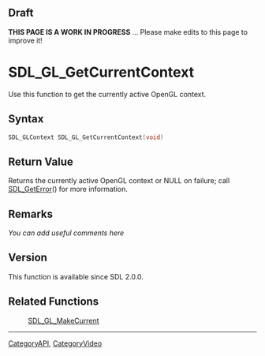== Draft ==

'''THIS PAGE IS A WORK IN PROGRESS''' ... Please make edits to this page to improve it!



<!-- #*^*^*^*^*See https://wiki.libsdl.org/SGFunctions for details on editing this page*^*^*^*^* -->


= SDL_GL_GetCurrentContext =
Use this function to get the currently active OpenGL context.




== Syntax ==
<syntaxhighlight lang='c++'>
SDL_GLContext SDL_GL_GetCurrentContext(void)
</syntaxhighlight>

== Return Value ==
Returns the currently active OpenGL context or NULL on failure; call [[SDL_GetError]]() for more information.


== Remarks ==
''You can add useful comments here''

<!-- #Leave this section as-is unless you have a remark to put in.  In that case, replace ''You can add useful comments here'' with your remark(s) following the Style Guide instructions.  Leave the rest of the markup alone and delete this comment. -->

== Version ==
This function is available since SDL 2.0.0.

== Related Functions ==
:[[SDL_GL_MakeCurrent]]

----
[[CategoryAPI]], [[CategoryVideo]]
<!-- #See the Style Guide for instructions on editing the footer. -->
